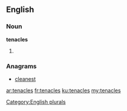 ==English==

===Noun===
'''tenacles'''

# {{plural of|tenacle}}

===Anagrams===
* [[cleanest#English|cleanest]]

[[Category:English plurals]]

[[ar:tenacles]]
[[fr:tenacles]]
[[ku:tenacles]]
[[my:tenacles]]